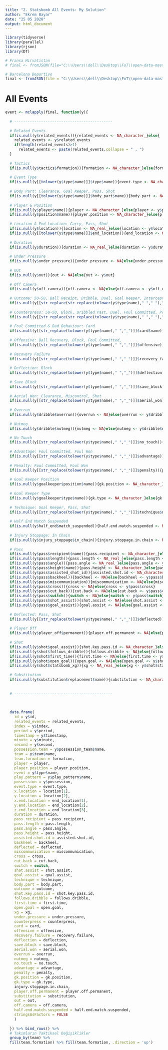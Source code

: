 ---
title: "2. Statsbomb All Events: My Solution"
author: "Ekrem Bayar"
date: "25 05 2020"
output: html_document
---

```{r message=FALSE, warning=FALSE}
library(tidyverse)
library(parallel)
library(rjson)
library(DT)
```


```{r}
# Fransa Hırvatistan
# final <- fromJSON(file="C:\\Users\\dell\\Desktop\\FoT\\open-data-master\\data\\events/8658.json")

# Barcelona Deportivo 
final <- fromJSON(file = "C:\\Users\\dell\\Desktop\\FoT\\open-data-master\\data\\events/15946.json")
```

# All Events

```{r}
event <- mclapply(final, function(y){
  
  # --------------------------------------------
  
  # Related Events
  if(is.null(y$related_events)){related_events <- NA_character_}else{
    related_events <- y$related_events
    if(length(related_events)>1)
      related_events <- paste(related_events,collapse = " , ")
  }
  
  # Tactics
  if(is.null(y$tactics$formation)){formation <- NA_character_}else{formation <- y$tactics$formation}
  
  # Event Type
  if(is.null(y[[tolower(y$type$name)]]$type$name)){event.type <- NA_character_}else{event.type <- y[[tolower(y$type$name)]]$type$name}
  
  # Body Part: Clearance, Goal Keeper, Pass, Shot
  if(is.null(y[[tolower(y$type$name)]]$body_part$name)){body.part <- NA_character_}else{body.part <- y[[tolower(y$type$name)]]$body_part$name}
  
  # Player & Position
  if(is.null(y$player$name)){player <- NA_character_}else{player <- y$player$name}
  if(is.null(y$position$name)){player.position <- NA_character_}else{player.position <- y$position$name}
  
  # Location & End Location: Carry, Pass, Shot
  if(is.null(y$location)){location <- NA_real_}else{location <- y$location}
  if(is.null(y[[tolower(y$type$name)]]$end_location)){end_location <- NA_real_}else{end_location <- y[[tolower(y$type$name)]]$end_location}
  
  # Duration
  if(is.null(y$duration)){duration <- NA_real_}else{duration <- y$duration}
  
  # Under Pressure
  if(is.null(y$under_pressure)){under.pressure <- NA}else{under.pressure <- y$under_pressure}
  
  # Out
  if(is.null(y$out)){out <- NA}else{out <- y$out}
  
  # Off Camera
  if(is.null(y$off_camera)){off.camera <- NA}else{off.camera <- y$off_camera}
  
  # Outcome: 50-50, Ball Receipt, Dribble, Duel, Goal Keeper, Interception, Pass, Shot, Substitution
  if(is.null(y[[str_replace(str_replace(tolower(y$type$name)," ","_"),"-","_")]]$outcome$name)){outcome <- NA_character_}else{outcome <- y[[str_replace(tolower(y$type$name)," ","_")]]$outcome$name}
  
  # Counterpress: 50-50, Block, Dribbled Past, Duel, Foul Committed, Pressure
  if(is.null(y[[str_replace(str_replace(tolower(y$type$name)," ","_"),"-","_")]]$counterpress)){counterpress <- NA}else{counterpress <- y[[str_replace(tolower(y$type$name)," ","_")]]$counterpress}
  
  # Foul Committed & Bad Behaviour: Card 
  if(is.null(y[[str_replace(tolower(y$type$name)," ","_")]]$card$name)){card <- NA_character_}else{card <- y[[str_replace(tolower(y$type$name)," ","_")]]$card$name}
  
  # Offensive: Ball Recovery, Block, Foul Committed, 
  if(is.null(y[[str_replace(tolower(y$type$name)," ","_")]]$offensive)){offensive <- NA}else{offensive <- y[[str_replace(tolower(y$type$name)," ","_")]]$offensive}
  
  # Recovery Failure
  if(is.null(y[[str_replace(tolower(y$type$name)," ","_")]]$recovery_failure)){recovery.failure <- NA}else{recovery.failure <- y[[str_replace(tolower(y$type$name)," ","_")]]$recovery_failure}
  
  # Deflection: Block
  if(is.null(y[[str_replace(tolower(y$type$name)," ","_")]]$deflection)){deflection <- NA}else{deflection <- y[[str_replace(tolower(y$type$name)," ","_")]]$deflection}
  
  # Save Block
  if(is.null(y[[str_replace(tolower(y$type$name)," ","_")]]$save_block)){save.block <- NA}else{save.block <- y[[str_replace(tolower(y$type$name)," ","_")]]$save_block}
  
  # Aerial Won: Clearance, Miscontrol, Shot
  if(is.null(y[[str_replace(tolower(y$type$name)," ","_")]]$aerial_won)){aerial.won <- NA}else{aerial.won <- y[[str_replace(tolower(y$type$name)," ","_")]]$aerial_won}
  
  # Overrun
  if(is.null(y$dribble$overrun)){overrun <- NA}else{overrun <- y$dribble$overrun}
  
  # Nutmeg
  if(is.null(y$dribble$nutmeg)){nutmeg <- NA}else{nutmeg <- y$dribble$nutmeg}

  # No Touch
  if(is.null(y[[str_replace(tolower(y$type$name)," ","_")]]$no_touch)){no.touch <- NA}else{no.touch <- y[[str_replace(tolower(y$type$name)," ","_")]]$no_touch}
  
  # Advantage: Foul Committed, Foul Won
  if(is.null(y[[str_replace(tolower(y$type$name)," ","_")]]$advantage)){advantage <- NA}else{advantage <- y[[str_replace(tolower(y$type$name)," ","_")]]$advantage}
  
  # Penalty: Foul Committed, Foul Won
  if(is.null(y[[str_replace(tolower(y$type$name)," ","_")]]$penalty)){penalty <- NA}else{penalty <- y[[str_replace(tolower(y$type$name)," ","_")]]$penalty}
  
  # Goal Keeper Position
  if(is.null(y$goalkeeper$position$name)){gk.position <- NA_character_}else{gk.position <- y$goalkeeper$position$name}
  
  # Goal Keeper Type
  if(is.null(y$goalkeeper$type$name)){gk.type <- NA_character_}else{gk.type <- y$goalkeeper$type$name}
  
  # Technique: Goal Keeper, Pass, Shot
  if(is.null(y[[str_replace(tolower(y$type$name)," ","_")]]$technique$name)){technique <- NA_character_}else{technique <- y[[str_replace(tolower(y$type$name)," ","_")]]$technique$name}
  
  # Half End Match Suspended
  if(is.null(y$half_end$match_suspended)){half.end.match.suspended <- NA}else{half.end.match.suspended <- y$half_end$match_suspended}
  
  # Injury Stoppage: In Chain
  if(is.null(y$injury_stoppage$in_chain)){injury.stoppage.in.chain <- NA}else{injury.stoppage.in.chain <- y$injury_stoppage$in_chain}
  
  # Pass
  if(is.null(y$pass$recipient$name)){pass.recipient <- NA_character_}else{pass.recipient <- y$pass$recipient$name}
  if(is.null(y$pass$length)){pass.length <- NA_real_}else{pass.length <- y$pass$length}
  if(is.null(y$pass$angle)){pass.angle <- NA_real_}else{pass.angle <- y$pass$angle}
  if(is.null(y$pass$height$name)){pass.height <- NA_character_}else{pass.height <- y$pass$height$name}
  if(is.null(y$pass$assisted_shot_id)){assisted.shot.id <- NA_character_}else{assisted.shot.id <- y$pass$assisted_shot_id}
  if(is.null(y$pass$backheel)){backheel <- NA}else{backheel <- y$pass$backheel}
  if(is.null(y$pass$miscommunication)){miscommunication <- NA}else{miscommunication <- y$pass$miscommunication}
  if(is.null(y$pass$cross)){cross <- NA}else{cross <- y$pass$cross}
  if(is.null(y$pass$cut_back)){cut.back <- NA}else{cut.back <- y$pass$cut_back}
  if(is.null(y$pass$switch)){switch <- NA}else{switch <- y$pass$switch}
  if(is.null(y$pass$shot_assist)){shot.assist <- NA}else{shot.assist <- y$pass$shot_assist}
  if(is.null(y$pass$goal_assist)){goal.assist <- NA}else{goal.assist <- y$pass$goal_assist}
  
  # Deflected: Pass, Shot
  if(is.null(y[[str_replace(tolower(y$type$name)," ","_")]]$deflected)){deflected <- NA}else{deflected <- y[[str_replace(tolower(y$type$name)," ","_")]]$deflected}
  
  # Player Off
  if(is.null(y$player_off$permanent)){player.off.permanent <- NA}else{player.off.permanent <- y$player_off$permanent}
  
  # Shot
  if(is.null(y$shot$goal_assist)){shot.key.pass.id <- NA_character_}else{shot.key.pass.id <- y$shot$key_pass_id}
  if(is.null(y$shot$follows_dribble)){follows.dribble <- NA}else{follows.dribble <- y$shot$follows_dribble}
  if(is.null(y$shot$first_time)){first.time <- NA}else{first.time <- y$shot$first_time}
  if(is.null(y$shot$open_goal)){open.goal <- NA}else{open.goal <- y$shot$open_goal}
  if(is.null(y$shot$statsbomb_xg)){xg <- NA_real_}else{xg <- y$shot$statsbomb_xg}
  
  # Substitution
  if(is.null(y$substitution$replacement$name)){substitution <- NA_character_}else{substitution <- y$substitution$replacement$name}
  
  
  # --------------------------------------------
  
  
  
  data.frame(
    id = y$id,
    related_events = related_events,
    index = y$index,
    period = y$period,
    timestamp = y$timestamp,
    minute = y$minute,
    second = y$second,
    possession.team = y$possession_team$name,
    team = y$team$name,
    team.formation = formation,
    player = player,
    player.position = player.position,
    event = y$type$name,
    play.pattern = y$play_pattern$name,
    possession = y$possession,
    event.type = event.type,
    x.location = location[1],
    y.location = location[2],
    x.end.location = end_location[1],
    y.end.location = end_location[2],
    z.end.location = end_location[3],
    duration = duration,
    pass.recipient = pass.recipient, 
    pass.length = pass.length, 
    pass.angle = pass.angle, 
    pass.height = pass.height,
    assisted.shot.id = assisted.shot.id,
    backheel = backheel,
    deflected = deflected,
    miscommunication = miscommunication,
    cross = cross,
    cut.back = cut.back,
    switch = switch,
    shot.assist = shot.assist,
    goal.assist = goal.assist,
    technique = technique,
    body.part = body.part,
    outcome = outcome,
    shot.key.pass.id = shot.key.pass.id,
    follows.dribble = follows.dribble,
    first.time = first.time,
    open.goal = open.goal,
    xg = xg,
    under.pressure = under.pressure, 
    counterpress = counterpress,
    card = card,
    offensive = offensive,
    recovery.failure = recovery.failure,
    deflection = deflection,
    save.block = save.block,
    aerial.won = aerial.won,
    overrun = overrun,
    nutmeg = nutmeg,
    no.touch = no.touch,
    advantage = advantage,
    penalty = penalty,
    gk.position = gk.position,
    gk.type = gk.type,
    injury.stoppage.in.chain,
    player.off.permanent = player.off.permanent,
    substitution = substitution,
    out = out,
    off.camera = off.camera,
    half.end.match.suspended = half.end.match.suspended,
    stringsAsFactors = FALSE
    )
  
  }) %>% bind_rows() %>%
  # Takımların Taktiksel Değişiklikler
  group_by(team) %>% 
  fill(team.formation) %>% fill(team.formation, .direction = 'up')
```